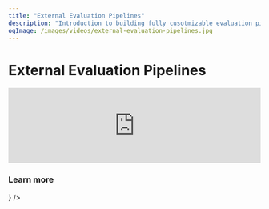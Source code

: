 ```yaml
---
title: "External Evaluation Pipelines"
description: "Introduction to building fully cusotmizable evaluation pipelines on top of Langfuse."
ogImage: /images/videos/external-evaluation-pipelines.jpg
---
```


# External Evaluation Pipelines

<iframe
  width="100%"
  className="aspect-[3230/2160] rounded mt-10"
  src="https://www.youtube.com/embed/rHfME8KDmIw?si=V4m8smxZ219AKmOU"
  title="YouTube video player"
  frameborder="0"
  allow="accelerometer; autoplay; clipboard-write; encrypted-media; gyroscope; picture-in-picture; web-share"
  referrerpolicy="strict-origin-when-cross-origin"
  allowfullscreen
></iframe>

### Learn more


<Cards num={2}>
  <Card
    title="External Evaluation Pipeline Example"
    href="/docs/scores/external-evaluation-pipelines"
    icon={<FileCode />}
  />
</Cards>
